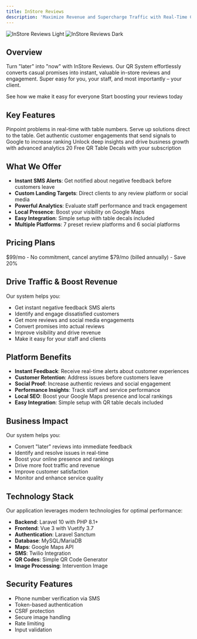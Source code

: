 ```yaml
---
title: InStore Reviews
description: 'Maximize Revenue and Supercharge Traffic with Real-Time Customer Feedback'
---
```


<img
  className="block dark:hidden"
  src="/images/hero-light.png"
  alt="InStore Reviews Light"
/>
<img
  className="hidden dark:block"
  src="/images/hero-dark.png"
  alt="InStore Reviews Dark"
/>

## Overview

Turn "later" into "now" with InStore Reviews. Our QR System effortlessly converts casual promises into instant, valuable in-store reviews and engagement. Super easy for you, your staff, and most importantly – your client.

<CardGroup cols={2}>
  <Card
    title="Watch Demo"
    icon="play"
    href="/demo"
  >
    See how we make it easy for everyone
  </Card>
  <Card
    title="Get Started"
    icon="rocket"
    href="/quickstart"
  >
    Start boosting your reviews today
  </Card>
</CardGroup>

## Key Features

<CardGroup cols={2}>
  <Card
    title="Real-Time Negative Alerts"
    icon="bell"
    href="/features/alerts"
  >
    Pinpoint problems in real-time with table numbers. Serve up solutions direct to the table.
  </Card>
  <Card
    title="Boost Reviews"
    icon="star"
    href="/features/reviews"
  >
    Get authentic customer engagements that send signals to Google to increase ranking
  </Card>
  <Card
    title="Pro-Tracker Analytics"
    icon="chart-line"
    href="/features/analytics"
  >
    Unlock deep insights and drive business growth with advanced analytics
  </Card>
  <Card
    title="QR Table Decals"
    icon="qrcode"
    href="/features/qr-codes"
  >
    20 Free QR Table Decals with your subscription
  </Card>
</CardGroup>

## What We Offer

- **Instant SMS Alerts**: Get notified about negative feedback before customers leave
- **Custom Landing Targets**: Direct clients to any review platform or social media
- **Powerful Analytics**: Evaluate staff performance and track engagement
- **Local Presence**: Boost your visibility on Google Maps
- **Easy Integration**: Simple setup with table decals included
- **Multiple Platforms**: 7 preset review platforms and 6 social platforms

## Pricing Plans

<CardGroup cols={2}>
  <Card
    title="Monthly Plan"
    icon="calendar"
    href="/pricing"
  >
    $99/mo - No commitment, cancel anytime
  </Card>
  <Card
    title="Annual Plan"
    icon="star"
    href="/pricing"
  >
    $79/mo (billed annually) - Save 20%
  </Card>
</CardGroup>

## Drive Traffic & Boost Revenue

Our system helps you:
- Get instant negative feedback SMS alerts
- Identify and engage dissatisfied customers
- Get more reviews and social media engagements
- Convert promises into actual reviews
- Improve visibility and drive revenue
- Make it easy for your staff and clients

## Platform Benefits

- **Instant Feedback**: Receive real-time alerts about customer experiences
- **Customer Retention**: Address issues before customers leave
- **Social Proof**: Increase authentic reviews and social engagement
- **Performance Insights**: Track staff and service performance
- **Local SEO**: Boost your Google Maps presence and local rankings
- **Easy Integration**: Simple setup with QR table decals included

## Business Impact

Our system helps you:
- Convert "later" reviews into immediate feedback
- Identify and resolve issues in real-time
- Boost your online presence and rankings
- Drive more foot traffic and revenue
- Improve customer satisfaction
- Monitor and enhance service quality

## Technology Stack

Our application leverages modern technologies for optimal performance:

- **Backend**: Laravel 10 with PHP 8.1+
- **Frontend**: Vue 3 with Vuetify 3.7
- **Authentication**: Laravel Sanctum
- **Database**: MySQL/MariaDB
- **Maps**: Google Maps API
- **SMS**: Twilio Integration
- **QR Codes**: Simple QR Code Generator
- **Image Processing**: Intervention Image

## Security Features

- Phone number verification via SMS
- Token-based authentication
- CSRF protection
- Secure image handling
- Rate limiting
- Input validation
